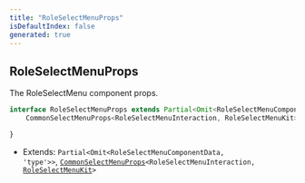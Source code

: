 ```yaml
---
title: "RoleSelectMenuProps"
isDefaultIndex: false
generated: true
---
```



<!-- This file was generated from the CommandKit source. Do not modify. Instead, re-run the "docgen" script -->


## RoleSelectMenuProps

<GenerationInfo sourceFile="packages/commandkit/src/components/interactive/select-menu/SelectMenu.ts" sourceLine="217" packageName="commandkit" />

The RoleSelectMenu component props.

```ts title="Signature"
interface RoleSelectMenuProps extends Partial<Omit<RoleSelectMenuComponentData, 'type'>>,
    CommonSelectMenuProps<RoleSelectMenuInteraction, RoleSelectMenuKit> {

}
```
* Extends: <code>Partial&#60;Omit&#60;RoleSelectMenuComponentData, 'type'&#62;&#62;</code>, <code><a href='/docs/api-reference/commandkit/interfaces/common-select-menu-props#commonselectmenuprops'>CommonSelectMenuProps</a>&#60;RoleSelectMenuInteraction, <a href='/docs/api-reference/commandkit/classes/role-select-menu-kit#roleselectmenukit'>RoleSelectMenuKit</a>&#62;</code>


